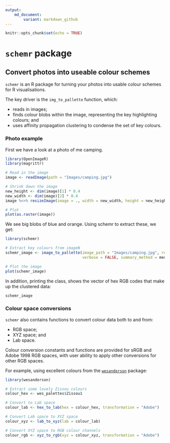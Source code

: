 ```yaml
---
output: 
    md_document:
        variant: markdown_github
---
```


```r
knitr::opts_chunk$set(echo = TRUE)
```

# `schemr` package

## Convert photos into useable colour schemes

`schemr` is an R package for turning your photos into usable colour schemes for R visualisations.

The key driver is the `img_to_pallette` function, which:

- reads in images; 
- finds colour blobs within the image, representing the key highlighting colours; and
- uses affinity propagation clustering to condense the set of key colours.

### Photo example

First we have a look at a photo of me camping.
```r
library(OpenImageR)
library(magrittr)

# Read in the image
image <- readImage(path = "Images/camping.jpg")

# Shrink down the image
new_height <- dim(image)[1] * 0.4
new_width <- dim(image)[2] * 0.4
image %<>% resizeImage(image = ., width = new_width, height = new_height)

# Plot
plot(as.raster(image))

```

We see big blobs of blue and orange. Using schemr to extract these, we get:
```r
library(schemr)

# Extract key colours from imageN
schemr_image <- image_to_pallette(image_path = "Images/camping.jpg", resize_factor = 0.4,
                                  verbose = FALSE, summary_method = median)

# Plot the image
plot(schemr_image)

```

In addition, printing the class, shows the vector of hex RGB codes that make up the clustered data:

```r
schemr_image
```

### Colour space conversions

`schemr` also contains functions to convert colour data both to and from:

- RGB space; 
- XYZ space; and
- Lab space.

Colour conversion constants and functions are provided for sRGB and Adobe 1998 RGB spaces, with user ability to apply other conversions for other RGB spaces.

For example, using excellent colours from the [`wesanderson`](https://github.com/karthik/wesanderson) package:

```r
library(wesanderson)

# Extract some lovely Zissou colours
colour_hex <- wes_palettes$Zissou1

# Convert to Lab space
colour_lab <- hex_to_lab(hex = colour_hex, transformation = "Adobe")

# Convert Lab space to XYZ space
colour_xyz <- lab_to_xyz(lab = colour_lab)

# Convert XYZ space to RGB colour channels
colour_rgb <- xyz_to_rgb(xyz = colour_xyz, transformation = "Adobe")

```
